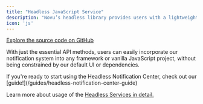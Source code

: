 ```yaml
---
title: "Headless JavaScript Service"
description: "Novu’s headless library provides users with a lightweight, completely unstyled, zero UI solution for integrating notification functionality into their web applications."
icon: 'js'
---
```


[Explore the source code on GitHub](https://github.com/novuhq/novu/tree/next/packages/headless)

With just the essential API methods, users can easily incorporate our notification system into any framework or vanilla JavaScript project, without being constrained by our default UI or dependencies.

<Tip>
If you're ready to start using the Headless Notification Center, check out our [guide!](/guides/headless-notification-center-guide)
</Tip>

Learn more about usage of the [Headless Services in detail.](/notification-center/client/headless/get-started)
